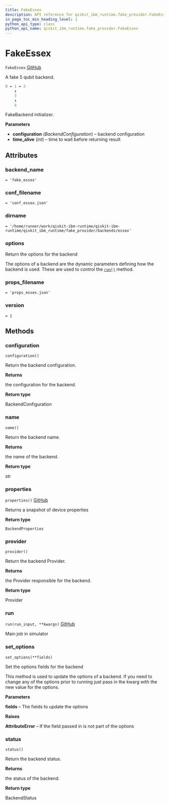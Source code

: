 ```yaml
---
title: FakeEssex
description: API reference for qiskit_ibm_runtime.fake_provider.FakeEssex
in_page_toc_min_heading_level: 1
python_api_type: class
python_api_name: qiskit_ibm_runtime.fake_provider.FakeEssex
---
```


# FakeEssex

<span id="qiskit_ibm_runtime.fake_provider.FakeEssex" />

`FakeEssex` [GitHub](https://github.com/Qiskit/qiskit-ibm-runtime/tree/stable/0.22/qiskit_ibm_runtime/fake_provider/backends/essex/fake_essex.py#L39-L54 "view source code")

A fake 5 qubit backend.

```python
0 ↔ 1 ↔ 2
    ↕
    3
    ↕
    4
```

FakeBackend initializer.

**Parameters**

*   **configuration** (*BackendConfiguration*) – backend configuration
*   **time\_alive** (*int*) – time to wait before returning result

## Attributes

<span id="qiskit_ibm_runtime.fake_provider.FakeEssex.backend_name" />

### backend\_name

`= 'fake_essex'`

<span id="qiskit_ibm_runtime.fake_provider.FakeEssex.conf_filename" />

### conf\_filename

`= 'conf_essex.json'`

<span id="qiskit_ibm_runtime.fake_provider.FakeEssex.dirname" />

### dirname

`= '/home/runner/work/qiskit-ibm-runtime/qiskit-ibm-runtime/qiskit_ibm_runtime/fake_provider/backends/essex'`

<span id="qiskit_ibm_runtime.fake_provider.FakeEssex.options" />

### options

Return the options for the backend

The options of a backend are the dynamic parameters defining how the backend is used. These are used to control the [`run()`](#qiskit_ibm_runtime.fake_provider.FakeEssex.run "qiskit_ibm_runtime.fake_provider.FakeEssex.run") method.

<span id="qiskit_ibm_runtime.fake_provider.FakeEssex.props_filename" />

### props\_filename

`= 'props_essex.json'`

<span id="qiskit_ibm_runtime.fake_provider.FakeEssex.version" />

### version

`= 1`

## Methods

### configuration

<span id="qiskit_ibm_runtime.fake_provider.FakeEssex.configuration" />

`configuration()`

Return the backend configuration.

**Returns**

the configuration for the backend.

**Return type**

BackendConfiguration

### name

<span id="qiskit_ibm_runtime.fake_provider.FakeEssex.name" />

`name()`

Return the backend name.

**Returns**

the name of the backend.

**Return type**

str

### properties

<span id="qiskit_ibm_runtime.fake_provider.FakeEssex.properties" />

`properties()` [GitHub](https://github.com/Qiskit/qiskit-ibm-runtime/tree/stable/0.22/qiskit_ibm_runtime/fake_provider/fake_qasm_backend.py#L44-L48 "view source code")

Returns a snapshot of device properties

**Return type**

`BackendProperties`

### provider

<span id="qiskit_ibm_runtime.fake_provider.FakeEssex.provider" />

`provider()`

Return the backend Provider.

**Returns**

the Provider responsible for the backend.

**Return type**

Provider

### run

<span id="qiskit_ibm_runtime.fake_provider.FakeEssex.run" />

`run(run_input, **kwargs)` [GitHub](https://github.com/Qiskit/qiskit-ibm-runtime/tree/stable/0.22/qiskit_ibm_runtime/fake_provider/fake_backend.py#L545-L574 "view source code")

Main job in simulator

### set\_options

<span id="qiskit_ibm_runtime.fake_provider.FakeEssex.set_options" />

`set_options(**fields)`

Set the options fields for the backend

This method is used to update the options of a backend. If you need to change any of the options prior to running just pass in the kwarg with the new value for the options.

**Parameters**

**fields** – The fields to update the options

**Raises**

**AttributeError** – If the field passed in is not part of the options

### status

<span id="qiskit_ibm_runtime.fake_provider.FakeEssex.status" />

`status()`

Return the backend status.

**Returns**

the status of the backend.

**Return type**

BackendStatus

